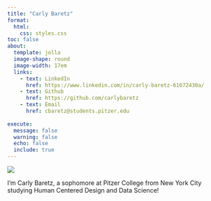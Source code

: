 ```yaml
---
title: "Carly Baretz"
format: 
  html: 
    css: styles.css
toc: false
about: 
  template: jolla
  image-shape: round
  image-width: 17em
  links:
    - text: LinkedIn
      href: https://www.linkedin.com/in/carly-baretz-61672430a/
    - text: Github
      href: https://github.com/carlybaretz
    - text: Email
      href: cbaretz@students.pitzer.edu
      
execute: 
  message: false
  warning: false
  echo: false
  include: true
---
```


![](media/IMG_9953.jpeg){.round-image}

I'm Carly Baretz, a sophomore at Pitzer College from New York City studying Human Centered Design and Data Science!
